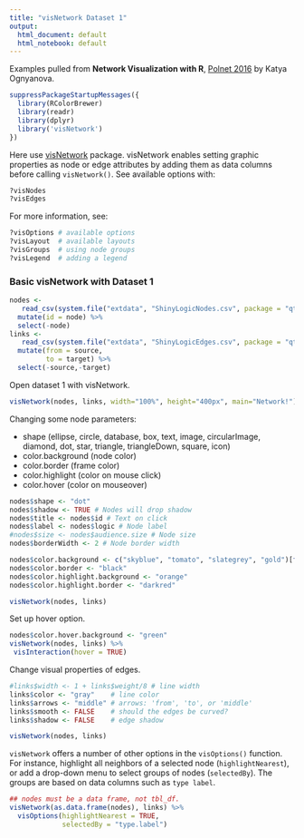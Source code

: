 ```yaml
---
title: "visNetwork Dataset 1"
output:
  html_document: default
  html_notebook: default
---
```


Examples pulled from **Network Visualization with R**, [Polnet 2016](http://www.kateto.net/polnet2016) by Katya Ognyanova.

```r
suppressPackageStartupMessages({
  library(RColorBrewer)
  library(readr)
  library(dplyr)
  library('visNetwork') 
})
```

Here use [visNetwork](http://datastorm-open.github.io/visNetwork/) package.
visNetwork enables setting graphic properties as node or edge attributes by adding them as data columns before calling `visNetwork()`. See available options with:

```r
?visNodes
?visEdges
```

For more information, see:

```r
?visOptions # available options 
?visLayout  # available layouts
?visGroups  # using node groups
?visLegend  # adding a legend
```

### Basic visNetwork with Dataset 1

```r
nodes <- 
   read_csv(system.file("extdata", "ShinyLogicNodes.csv", package = "qtl2shiny")) %>%
  mutate(id = node) %>%
  select(-node)
links <- 
   read_csv(system.file("extdata", "ShinyLogicEdges.csv", package = "qtl2shiny")) %>%
  mutate(from = source,
         to = target) %>%
  select(-source,-target)
```

Open dataset 1 with visNetwork.

```r
visNetwork(nodes, links, width="100%", height="400px", main="Network!")
```

Changing some node parameters:

* shape (ellipse, circle, database, box, text, image, circularImage, diamond, dot, star, triangle, triangleDown, square, icon)
* color.background (node color)
* color.border (frame color)
* color.highlight (color on mouse click)
* color.hover (color on mouseover)

```r
nodes$shape <- "dot"  
nodes$shadow <- TRUE # Nodes will drop shadow
nodes$title <- nodes$id # Text on click
nodes$label <- nodes$logic # Node label
#nodes$size <- nodes$audience.size # Node size
nodes$borderWidth <- 2 # Node border width

nodes$color.background <- c("skyblue", "tomato", "slategrey", "gold")[factor(nodes$logic)]
nodes$color.border <- "black"
nodes$color.highlight.background <- "orange"
nodes$color.highlight.border <- "darkred"

visNetwork(nodes, links)
```

Set up hover option.

```r
nodes$color.hover.background <- "green"
visNetwork(nodes, links) %>%
 visInteraction(hover = TRUE)
```

Change visual properties of edges.

```r
#links$width <- 1 + links$weight/8 # line width
links$color <- "gray"    # line color  
links$arrows <- "middle" # arrows: 'from', 'to', or 'middle'
links$smooth <- FALSE    # should the edges be curved?
links$shadow <- FALSE    # edge shadow

visNetwork(nodes, links)
```

`visNetwork` offers a number of other options in the `visOptions()` function. For instance, highlight all neighbors of a selected node (`highlightNearest`), or add a drop-down menu to select groups of nodes (`selectedBy`). The groups are based on data columns such as `type label`.

```r
## nodes must be a data frame, not tbl_df.
visNetwork(as.data.frame(nodes), links) %>%
  visOptions(highlightNearest = TRUE, 
             selectedBy = "type.label")
```

